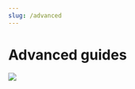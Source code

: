 ```yaml
---
slug: /advanced
---
```




# Advanced guides

*![](https://user-images.githubusercontent.com/98862735/178853223-10d53d46-3d80-4d44-95d6-3cd345a730e1.png)*

<DocCardList/>
